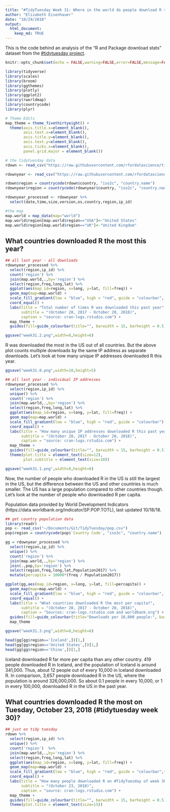 ```yaml
---
title: "#TidyTuesday Week 31: Where in the world do people download R statistical software?"
author: "Elizabeth Eisenhauer"
date: "10/29/2018"
output: 
  html_document:
    keep_md: TRUE
---
```


This is the code behind an analysis of the "R and Package download stats" dataset from the [#tidytuesday project](https://github.com/rfordatascience/tidytuesday/tree/master/data/2018-10-30). 

```r
knitr::opts_chunk$set(echo = FALSE,warning=FALSE,error=FALSE,message=FALSE)

library(tidyverse)
library(scales)
library(broom)
library(ggthemes)
library(plotly)
library(ggplot2)
library(rworldmap)
library(countrycode)
library(plyr)

# Theme Edits
map_theme = theme_fivethirtyeight() +
  theme(axis.title.x=element_blank(),
        axis.text.x=element_blank(),
        axis.title.y=element_blank(),
        axis.text.y=element_blank(),
        axis.ticks.x=element_blank(),
        panel.grid.major = element_blank())

```

```r
# the tidytuesday data
rdown <- read_csv("https://raw.githubusercontent.com/rfordatascience/tidytuesday/master/data/2018-10-30/r-downloads.csv")

rdownyear <- read_csv("https://raw.githubusercontent.com/rfordatascience/tidytuesday/master/data/2018-10-30/r_downloads_year.csv")

rdown$region = countrycode(rdown$country, "iso2c", "country.name")
rdownyear$region = countrycode(rdownyear$country, "iso2c", "country.name")

rdownyear_processed <- rdownyear %>%
  select(date,time,size,version,os,country,region,ip_id)

#the map
map.world = map_data(map="world")
map.world$region[map.world$region=="USA"]<-"United States"
map.world$region[map.world$region=="UK"]<-"United Kingdom"
```

## What countries downloaded R the most this year?

```r
## all last year - all downloads
rdownyear_processed %>%
  select(region,ip_id) %>%
  count('region') %>%
  join(map.world,.,by='region') %>%
  select(region,freq,long,lat) %>%
  ggplot(aes(map_id=region, x=long, y=lat, fill=freq)) +
  geom_map(map=map.world) +
  scale_fill_gradient(low = "blue", high = "red", guide = "colourbar", breaks=c(100000,200000,300000), labels=comma) +
  coord_equal() +
  labs(title = "Total number of times R was downloaded this past year",
       subtitle = "(October 20, 2017 - October 20, 2018)",
       caption = "source: cran-logs.rstudio.com") +
  map_theme +
  guides(fill=guide_colourbar(title="", barwidth = 15, barheight = 0.5))

ggsave("week31.2.png",width=8,height=6)
```


R was downloaded the most in the US out of all countries. But the above plot counts multiple downloads by the same IP address as separate downloads. Let's look at how many unique IP addresses downloaded R this year.

```r
ggsave("week31.0.png",width=10,height=5)

## all last year - individual IP addresses
rdownyear_processed %>%
  select(region,ip_id) %>%
  unique() %>%
  count('region') %>%
  join(map.world,.,by='region') %>%
  select(region,freq,long,lat) %>%
  ggplot(aes(map_id=region, x=long, y=lat, fill=freq)) +
  geom_map(map=map.world) +
  scale_fill_gradient(low = "blue", high = "red", guide = "colourbar") +
  coord_equal() +
  labs(title = "How many unique IP addresses downloaded R this past year?",
       subtitle = "(October 20, 2017 - October 20, 2018)",
       caption = "source: cran-logs.rstudio.com") +
  map_theme +
  guides(fill=guide_colourbar(title="", barwidth = 15, barheight = 0.5)) +
  theme(plot.title = element_text(size=12),
        plot.subtitle = element_text(size=10))

ggsave("week31.1.png",width=8,height=6)


```

Now, the number of people who downloaded R in the US is still the largest in the US, but the difference between the US and other countries is much smaller. The US has a large population compared to other countries though. Let's look at the number of people who downloaded R per capita.

Population data provided by World Development Indicators  (https://data.worldbank.org/indicator/SP.POP.TOTL), last updated 10/18/18.

```r
## get country population data
library(readr)
pop <- read_csv("~/Documents/Git/TidyTuesday/pop.csv")
pop$region = countrycode(pop$`Country Code`, "iso3c", "country.name")

gg = rdownyear_processed %>%
  select(region,ip_id) %>%
  unique() %>%
  count('region') %>%
  join(map.world,.,by='region') %>%
  join(.,pop,by='region') %>%
  select(region,freq,long,lat,Population2017) %>%
  mutate(percapita = 10000*(freq / Population2017))

ggplot(gg,aes(map_id=region, x=long, y=lat, fill=percapita)) +
  geom_map(map=map.world) +
  scale_fill_gradient(low = "blue", high = "red", guide = "colourbar", trans="sqrt",breaks = c(1,3,5,7,9,11,13)) +
  coord_equal() +
  labs(title = "What countries downloaded R the most per capita?",
       subtitle = "(October 20, 2017 - October 20, 2018)",
       caption = "Sources: cran-logs.rstudio.com and worldbank.org") +
  guides(fill=guide_colourbar(title="Downloads per 10,000 people:", barwidth = 15, barheight = 1)) +
  map_theme

ggsave("week31.3.png",width=8,height=6)
```

```r
head(gg[gg$region=='Iceland',])[1,]
head(gg[gg$region=='United States',])[1,]
head(gg[gg$region=='China',])[1,]
```

Iceland downloaded R far more per capita than any other country. 419 people downloaded R in Iceland, and the population of Iceland is around 341,000. Thus, about 12 people out of every 10,000 in Iceland downloaded R. In comparison, 3,657 people downloaded R in the US, where the population is around 326,000,000. So about 0.1 people in every 10,000, or 1 in every 100,000, downloaded R in the US in the past year.

## What countries downloaded R the most on Tuesday, October 23, 2018 (#tidytuesday week 30)?

```r

## just on tidy tuesday
rdown %>%
  select(region,ip_id) %>%
  unique() %>%
  count('region')  %>%
  join(map.world,.,by='region') %>%
  select(region,freq,long,lat) %>%
  ggplot(aes(map_id=region, x=long, y=lat, fill=freq)) +
  geom_map(map=map.world) +
  scale_fill_gradient(low = "blue", high = "red", guide = "colourbar",trans="sqrt",breaks = c(1,100,300,500,700,900)) +
  coord_equal() +
  labs(title = "How many people downloaded R on #TidyTuesday of week 30?",
       subtitle = "(October 23, 2018)",
       caption = "source: cran-logs.rstudio.com") +
  map_theme +
  guides(fill=guide_colourbar(title="", barwidth = 15, barheight = 0.5)) +
  theme(plot.title = element_text(size=15))
```

